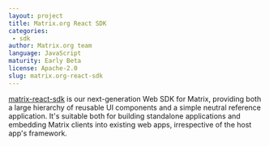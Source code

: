```yaml
---
layout: project
title: Matrix.org React SDK
categories: 
 - sdk
author: Matrix.org team
language: JavaScript
maturity: Early Beta
license: Apache-2.0
slug: matrix.org-react-sdk
---
```


[matrix-react-sdk](https://github.com/matrix-org/matrix-react-sdk) is our next-generation Web SDK for Matrix, providing both a large hierarchy of reusable UI components and a simple neutral reference application. It's suitable both for building standalone applications and embedding Matrix clients into existing web apps, irrespective of the host app's framework.

